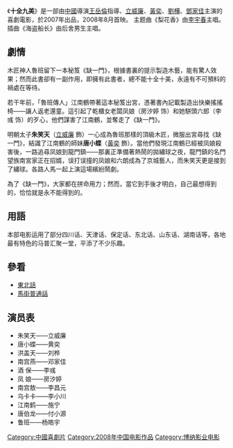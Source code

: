 {{Infobox Film
| name               = 十全九美
| original_name      = Almost Perfect
| image              = Shi Quan Jiu Mei.jpg
| caption            = 《十全九美》宣傳海報
| director           = [[王岳倫|王岳倫]]
| producer           = 
| writer             = 高　飛
| starring           = [[立威廉|立威廉]]、[[黃奕|黃　奕]]、[[劉樺|劉　樺]]、[[鄧家佳|鄧家佳]]
| music              = [[林海|林　海]]
| movie_music        = 
| cinematography     = 談智偉
| editing            = 閆　濤
| production_company = 北京快樂星文化傳播有限公司<br>浙江巨星文化傳播有限公司<br>保利博納電影發行有限公司
| distributor        = {{flagicon|CHN}}北京保利博納電影發行有限公司
| released           = {{flagicon|CHN}} 2008年8月1日
| runtime            = 90分
| country            = {{CHN}}
| language           = [[汉语|汉语]]
| budget             = 
| gross              = 
| preceded_by        = 
| followed_by        = 
| website            =
| amg_id             = 
| imdb_id            = 
}}

《'''十全九美'''》是一部由[[中國|中國]]導演[[王岳倫|王岳倫]]指導、[[立威廉|立威廉]]、[[黃奕|黃奕]]、[[劉樺|劉樺]]、[[鄧家佳|鄧家佳]]主演的喜劇電影，於2007年出品，2008年8月首映。
主题曲《梨花香》由[[李宇春|李宇春]]主唱。
插曲《海盗船长》由后舍男生主唱。

== 劇情 ==
木匠神人魯班留下一本秘笈《缺一門》，根據書裏的提示製造木藝，能有驚人效果；然而此書卻有一副作用，即擁有此書者，總不能十全十美，永遠有不可預料的禍處在等待。

若干年前，「魯班傳人」江南鶴帶著這本秘笈出宮，憑著書內記載製造出快樂搖搖椅——讓人返老還童。這引起了乾櫃女老闆凤娘（房汐婷 饰）和她駢頭六郎（李彧 饰）的歹心，他們謀害了江南鶴，並奪走了《缺一門》。

明朝太子'''朱笑天'''（[[立威廉|立威廉]] 飾）一心成為魯班那樣的頂級木匠，微服出宮尋找《缺一門》，結識了江南鶴的師妹'''唐小蝶'''（[[黃奕|黃奕]] 飾）。當他們發現江南鶴已經被凤娘殺害後，一路追尋凤娘到龍門鎮——那裏正準備著熱鬧的拋繡球之夜，龍門鎮的名門望族南宮家正在招婿，误打误撞的凤娘和六朗成為了京城藝人，而朱笑天更是接到了繡球。各路人馬一起上演這場繽紛鬧劇。

為了《缺一門》，大家都在拼命用力；然而，當它到手後才明白，自己最想得到的，恰恰就是永不能得到的。

==用語==
本部电影运用了部分四川话、天津话、保定话、东北话、山东话、湖南话等，各地最有特色的马普汇聚一堂，平添了不少乐趣。

==參看==
*[[東北話|東北話]]
*[[馬街普通話|馬街普通話]]

==演员表==
*朱笑天——立威廉
*唐小蝶——黄奕
*洪盖天——刘桦
*南宫燕——邓家佳 
*酒 保——李彧 
*凤 娘——房汐婷 
*南宫敖——李昌元 
*乌卡卡——李小川 
*江南鹤——施宁 
*唐伯龙——付小源 
*鲁班——杨皓宇 
[[Category:中國喜劇片|Category:中國喜劇片]]
[[Category:2008年中国电影作品|Category:2008年中国电影作品]]
[[Category:博纳影业电影|Category:博纳影业电影]]